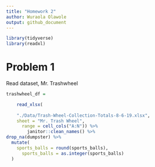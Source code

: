 ```yaml
---
title: "Homework 2"
author: Wuraola Olawole
output: github_document
---
```




```r

library(tidyverse)
library(readxl)
```

# Problem 1

Read dataset, Mr. Trashwheel

```r
trashwheel_df =

    read_xlsx(
    
    "./Data/Trash-Wheel-Collection-Totals-8-6-19.xlsx",
    sheet = "Mr. Trash Wheel",
      range = cell_cols("A:N")) %>%
        janitor::clean_names() %>%
drop_na(dumpster) %>%
  mutate(
    sports_balls = round(sports_balls),
      sports_balls = as.integer(sports_balls)
  )
  
```

